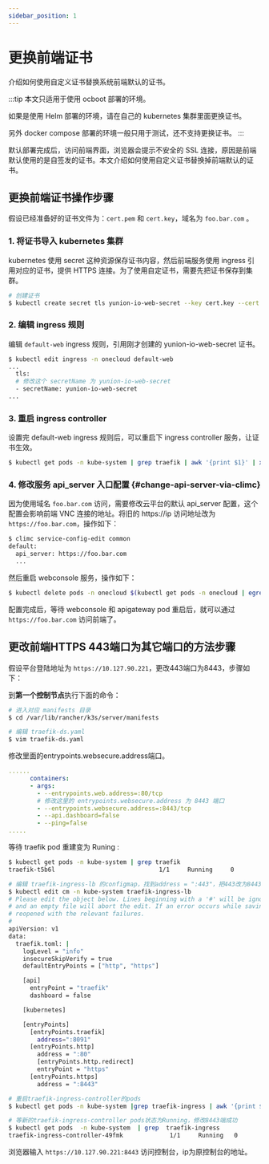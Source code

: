 ```yaml
---
sidebar_position: 1
---
```


# 更换前端证书

介绍如何使用自定义证书替换系统前端默认的证书。

:::tip
本文只适用于使用 ocboot 部署的环境。

如果是使用 Helm 部署的环境，请在自己的 kubernetes 集群里面更换证书。

另外 docker compose 部署的环境一般只用于测试，还不支持更换证书。
:::

默认部署完成后，访问前端界面，浏览器会提示不安全的 SSL 连接，原因是前端默认使用的是自签发的证书。本文介绍如何使用自定义证书替换掉前端默认的证书。

## 更换前端证书操作步骤

假设已经准备好的证书文件为：`cert.pem` 和 `cert.key`，域名为 `foo.bar.com` 。

### 1. 将证书导入 kubernetes 集群

kubernetes 使用 secret 这种资源保存证书内容，然后前端服务使用 ingress 引用对应的证书，提供 HTTPS 连接。为了使用自定证书，需要先把证书保存到集群。

```bash
# 创建证书
$ kubectl create secret tls yunion-io-web-secret --key cert.key --cert cert.pem -n onecloud
```

### 2. 编辑 ingress 规则

编辑 `default-web` ingress 规则，引用刚才创建的 yunion-io-web-secret 证书。

```bash
$ kubectl edit ingress -n onecloud default-web
...
  tls:
  # 修改这个 secretName 为 yunion-io-web-secret
  - secretName: yunion-io-web-secret
...
```

### 3. 重启 ingress controller

设置完 default-web ingress 规则后，可以重启下 ingress controller 服务，让证书生效。

```bash
$ kubectl get pods -n kube-system | grep traefik | awk '{print $1}' | xargs kubectl delete pods -n kube-system
```

### 4. 修改服务 api_server 入口配置 {#change-api-server-via-climc}

因为使用域名 `foo.bar.com` 访问，需要修改云平台的默认 api_server 配置，这个配置会影响前端 VNC 连接的地址。将旧的 https://ip 访问地址改为 `https://foo.bar.com`，操作如下：

```bash
$ climc service-config-edit common
default:
  api_server: https://foo.bar.com
  ...
```

然后重启 webconsole 服务，操作如下：

```bash
$ kubectl delete pods -n onecloud $(kubectl get pods -n onecloud | egrep 'webconsole|apigateway' | awk '{print $1}')
```

配置完成后，等待 webconsole 和 apigateway pod 重启后，就可以通过 `https://foo.bar.com` 访问前端了。

## 更改前端HTTPS 443端口为其它端口的方法步骤

假设平台登陆地址为 `https://10.127.90.221`，更改443端口为8443，步骤如下：


<Tabs>
  <TabItem value="K3s" label="K3s" default>

到**第一个控制节点**执行下面的命令：

```bash
# 进入对应 manifests 目录
$ cd /var/lib/rancher/k3s/server/manifests

# 编辑 traefik-ds.yaml
$ vim traefik-ds.yaml
```

修改里面的entrypoints.websecure.address端口。

```yaml
......
      containers:
      - args:
        - --entrypoints.web.address=:80/tcp
        # 修改这里的 entrypoints.websecure.address 为 8443 端口
        - --entrypoints.websecure.address=:8443/tcp
        - --api.dashboard=false
        - --ping=false
.....
```

等待 traefik pod 重建变为 Runing :

```bash
$ kubectl get pods -n kube-system | grep traefik	
traefik-t5b6l                             1/1     Running     0             21s
```

  </TabItem>
  <TabItem value="K8s" label="K8s">

```bash
# 编辑 traefik-ingress-lb 的configmap，找到address = ":443"，把443改为8443
$ kubectl edit cm -n kube-system traefik-ingress-lb
# Please edit the object below. Lines beginning with a '#' will be ignored,
# and an empty file will abort the edit. If an error occurs while saving this file will be
# reopened with the relevant failures.
#
apiVersion: v1
data:
  traefik.toml: |
    logLevel = "info"
    insecureSkipVerify = true
    defaultEntryPoints = ["http", "https"]

    [api]
      entryPoint = "traefik"
      dashboard = false

    [kubernetes]

    [entryPoints]
      [entryPoints.traefik]
        address=":8091"
      [entryPoints.http]
        address = ":80"
        [entryPoints.http.redirect]
        entryPoint = "https"
      [entryPoints.https]
        address = ":8443"

# 重启traefik-ingress-controller的pods
$ kubectl get pods -n kube-system |grep traefik-ingress | awk '{print $1}' |xargs kubectl delete pods -n kube-system

# 等新的traefik-ingress-controller pods状态为Running，修改8443端成功
$ kubectl get pods  -n kube-system  | grep  traefik-ingress  
traefik-ingress-controller-49fmk             1/1     Running   0          42s
```

  </TabItem>
</Tabs>

浏览器输入 `https://10.127.90.221:8443` 访问控制台，ip为原控制台的地址。
